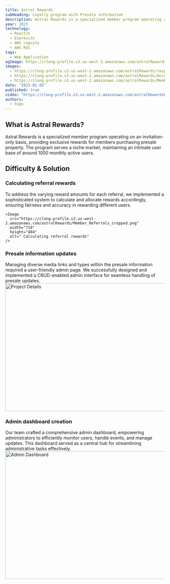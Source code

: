 ```yaml
---
title: Astral Rewards
subHeading: Loyalty program with Presale information
description: Astral Rewards is a specialized member program operating on an invitation-only basis, providing exclusive rewards for members purchasing presale property. The program serves a niche market, maintaining an intimate user base of around 1000 monthly active users.
year: 2023
technology:
  - ReactJs
  - ExpressJs
  - AWS cognito
  - AWS Rds
tags:
  - Web Application
ogImage: https://clong-profile.s3.us-west-2.amazonaws.com/astralRewards/AstralRewardsOGImage.png
images:
  - https://clong-profile.s3.us-west-2.amazonaws.com/astralRewards/responsive_layout.png
  - https://clong-profile.s3.us-west-2.amazonaws.com/astralRewards/Account.png
  - https://clong-profile.s3.us-west-2.amazonaws.com/astralRewards/Member+Activity.png
date: "2023-01-02"
published: true
video: "https://clong-profile.s3.us-west-2.amazonaws.com/astralRewardsDemo.mp4"
authors:
  - hugo
---
```


## What is Astral Rewards?

Astral Rewards is a specialized member program operating on an invitation-only basis, providing exclusive rewards for members purchasing presale property. The program serves a niche market, maintaining an intimate user base of around 1000 monthly active users.

## Difficulty & Solution

### Calculating referral rewards

<Dns>
  To address the varying reward amounts for each referral, we implemented a
  sophisticated system to calculate and allocate rewards accordingly, ensuring
  fairness and accuracy in rewarding different users.
</Dns>

    <Image
      src="https://clong-profile.s3.us-west-2.amazonaws.com/astralRewards/Member_Referrals_cropped.png"
      width="718"
      height="404"
      alt=" Calculating referral rewards"
    />

### Presale information updates

<Dns>
  Managing diverse media links and types within the presale information required
  a user-friendly admin page. We successfully designed and implemented a
  CRUD-enabled admin interface for seamless handling of presale updates.
</Dns>
<Image
  src="https://clong-profile.s3.us-west-2.amazonaws.com/astralRewards/projectDetails.png"
  width="718"
  height="404"
  alt="Project Details"
/>

### Admin dashboard creation

<Dns>
  Our team crafted a comprehensive admin dashboard, empowering administrators to
  efficiently monitor users, handle events, and manage updates. This dashboard
  served as a central hub for streamlining administrative tasks effectively.
</Dns>
<Image
  src="https://clong-profile.s3.us-west-2.amazonaws.com/astralRewards/Admin+Dashboard.png"
  width="718"
  height="404"
  alt="Admin Dashboard"
/>
